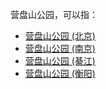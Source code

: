 营盘山公园，可以指：
* [[营盘山公园_(北京)|营盘山公园 (北京)]]
* [[营盘山公园_(南京)|营盘山公园 (南京)]]
* [[营盘山公园_(綦江)|营盘山公园 (綦江)]]
* [[营盘山公园_(衡阳)|营盘山公园 (衡阳)]]

{{disambig|cat=五字中国地名消歧义}}